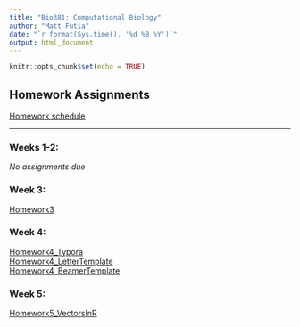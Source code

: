 ```yaml
---
title: "Bio381: Computational Biology"
author: "Matt Futia"
date: "`r format(Sys.time(), '%d %B %Y')`"
output: html_document
---
```


```r
knitr::opts_chunk$set(echo = TRUE)
```


## Homework Assignments
[Homework schedule](https://gotellilab.github.io/Bio381/)

---

### Weeks 1-2: 
*No assignments due*

### Week 3: 
[Homework3](Homework/Homework3.html)

### Week 4: 
[Homework4_Typora](Homework/Homework4/Homework4_Typora.html)   
[Homework4_LetterTemplate](Homework/Homework4/Homework4_Letter.pdf)   
[Homework4_BeamerTemplate](Homework/Homework4/Homework4_Beamer.pdf)

### Week 5:
[Homework5_VectorsInR](Homework/Homework5_Futia.html)
